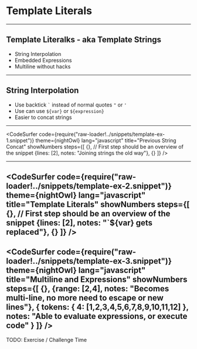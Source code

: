 
# Template Literals

---

## Template Literalks - aka Template Strings

- String Interpolation
- Embedded Expressions
- Multiline without hacks

---

## String Interpolation

- Use backtick `` ` `` instead of normal quotes `"` or `'`
- Use can use `${var}` or `${expression}`
- Easier to concat strings

---
<CodeSurfer
  code={require("raw-loader!../snippets/template-ex-1.snippet")}
  theme={nightOwl}
  lang="javascript"
  title="Previous String Concat"
  showNumbers
  steps={[
    {}, // First step should be an overview of the snippet
    {lines: [2], notes: "Joining strings the old way"},
    {}
  ]}
/>

---
<CodeSurfer
  code={require("raw-loader!../snippets/template-ex-2.snippet")}
  theme={nightOwl}
  lang="javascript"
  title="Template Literals"
  showNumbers
  steps={[
    {}, // First step should be an overview of the snippet
    {lines: [2], notes: "`${var} gets replaced"},
    {}
  ]}
/>
---
<CodeSurfer
  code={require("raw-loader!../snippets/template-ex-3.snippet")}
  theme={nightOwl}
  lang="javascript"
  title="Multiline and Expressions"
  showNumbers
  steps={[
    {},
    {range: [2,4], notes: "Becomes multi-line, no more need to escape or new lines"},
    { tokens: { 4: [1,2,3,4,5,6,7,8,9,10,11,12] }, notes: "Able to evaluate expressions, or execute code" }
  ]}
/>
---
TODO: Exercise / Challenge Time